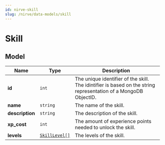 ```yaml
---
id: nirve-skill
slug: /nirve/data-models/skill
---
```


# Skill

## Model

| Name | Type | Description |
| - | - | - |
| **id** | `int` | The unique identifier of the skill. The idintifier is based on the string representation of a MongoDB ObjectID. |
| **name** | `string` | The name of the skill. |
| **description** | `string` | The description of the skill. |
| **xp_cost** | `int` | The amount of experience points needed to unlock the skill. |
| **levels** | [`SkillLevel[]`](./skill_level.mdx) | The levels of the skill. |
